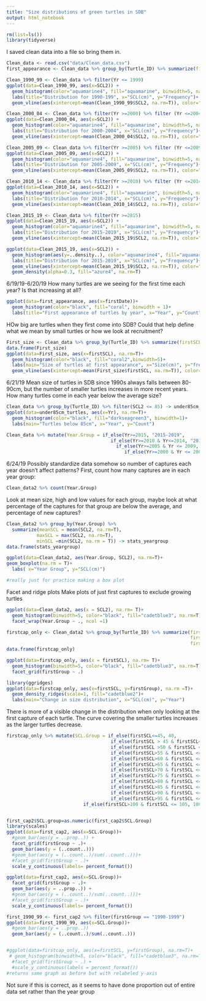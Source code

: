 ```yaml
---
title: "Size distributions of green turtles in SDB"
output: html_notebook
---
```


```r
rm(list=ls())
library(tidyverse)

```


I saved clean data into a file so bring them in.

```r
Clean_data <- read.csv("data/Clean_data.csv")
first_appearance <- Clean_data %>% group_by(Turtle_ID) %>% summarize(firstDate=first(Yr))

Clean_1990_99 <- Clean_data %>% filter(Yr <= 1999)
ggplot(data=Clean_1990_99, aes(x=SCL2)) +
  geom_histogram(color="aquamarine4", fill="aquamarine", binwidth=5, na.rm=T)+
  labs(title="Distribution for 1990-199", x="SCL(cm)", y="Frequency")+
  geom_vline(aes(xintercept=mean(Clean_1990_99$SCL2, na.rm=T)), color="coral1", linetype="dashed", size=1, na.rm=T)

```
```r
Clean_2000_04 <- Clean_data %>% filter(Yr >=2000) %>% filter (Yr <=2004)
ggplot(data=Clean_2000_04, aes(x=SCL2)) +
  geom_histogram(color="aquamarine4", fill="aquamarine", binwidth=5, na.rm=T)+
  labs(title="Distribution for 2000-2004", x="SCL(cm)", y="Frequency")+
  geom_vline(aes(xintercept=mean(Clean_2000_04$SCL2, na.rm=T)), color="coral1", linetype="dashed", size=1, na.rm=T)

```

```r
Clean_2005_09 <- Clean_data %>% filter(Yr >=2005) %>% filter (Yr <=2009)
ggplot(data=Clean_2005_09, aes(x=SCL2)) +
  geom_histogram(color="aquamarine4", fill="aquamarine", binwidth=5, na.rm=T)+
  labs(title="Distribution for 2005-2009", x="SCL(cm)", y="Frequency")+
  geom_vline(aes(xintercept=mean(Clean_2005_09$SCL2, na.rm=T)), color="coral1", linetype="dashed", size=1, na.rm=T)


```

```r
Clean_2010_14 <- Clean_data %>% filter(Yr >=2010) %>% filter (Yr <=2014)
ggplot(data=Clean_2010_14, aes(x=SCL2)) +
  geom_histogram(color="aquamarine4", fill="aquamarine", binwidth=5, na.rm=T)+
  labs(title="Distribution for 2010-2014", x="SCL(cm)", y="Frequency")+
  geom_vline(aes(xintercept=mean(Clean_2010_14$SCL2, na.rm=T)), color="coral1", linetype="dashed", size=1, na.rm=T)


```
```r
Clean_2015_19 <- Clean_data %>% filter(Yr >=2015) 
ggplot(data=Clean_2015_19, aes(x=SCL2)) +
  geom_histogram(color="aquamarine4", fill="aquamarine", binwidth=5, na.rm=T)+
  labs(title="Distribution for 2015-2019", x="SCL(cm)", y="Frequency")+
  geom_vline(aes(xintercept=mean(Clean_2015_19$SCL2, na.rm=T)), color="coral1", linetype="dashed", size=1, na.rm=T)

```
```r
ggplot(data=Clean_2015_19, aes(x=SCL2)) +
  geom_histogram(aes(y=..density..), color="aquamarine4", fill="aquamarine", binwidth=5, na.rm=T)+
  labs(title="Distribution for 2015-2019", x="SCL(cm)", y="Frequency")+
  geom_vline(aes(xintercept=mean(Clean_2015_19$SCL2, na.rm=T)), color="coral1", linetype="dashed", size=1, na.rm=T)+
  geom_density(alpha=0.3, fill="azure4", na.rm=T)

```
6/19/19-6/20/19
How many turtles are we seeing for the first time each year? Is that increasing at all?
```r
ggplot(data=first_appearance, aes(x=firstDate))+
  geom_histogram(color="black", fill="coral", binwidth = 1)+
  labs(title="First appearance of turtles by year", x="Year", y="Count")
```
HOw big are turtles when they first come into SDB? Could that help define what we mean by small turtles or how we look at recruitment?
```r
First_size <- Clean_data %>% group_by(Turtle_ID) %>% summarize(firstSCL=first(SCL2), firstCapture=first(Capture_Date), firstYear=first(Yr))
data.frame(First_size)
ggplot(data=First_size, aes(x=firstSCL), na.rm=T)+
  geom_histogram(color="black", fill="coral2",binwidth=5)+
  labs(main="Size of turtles at first appearance", x="Size(cm)", y="frequency")+
  geom_vline(aes(xintercept=mean(First_size$firstSCL, na.rm=T)), color="blue", linetype="dashed", size=1, na.rm=T)
```
6/21/19
Mean size of turtles in SDB since 1990s always falls between 80-90cm, but the number of smaller turtles increases in more recent years. How many turtles come in each year below the average size?
```r
Clean_data %>% group_by(Turtle_ID) %>% filter(SCL2 <= 85) -> under85cm_turtles
ggplot(data=under85cm_turtles, aes(x=Yr), na.rm=T)+
  geom_histogram(color="black", fill="darkseagreen3", binwidth=1)+
  labs(main="Turtles below 85cm", x="Year", y="Count")
```
```r

Clean_data %>% mutate(Year.Group = if_else(Yr>=2015, "2015-2019",
                                      if_else(Yr>=2010 & Yr<=2014, "2010-2014",
                                        if_else(Yr>=2005 & Yr <= 2009, "2005-2009",
                                           if_else(Yr>=2000 & Yr <= 2004, "2000-2004", "1990-1999"))))) -> Clean_data2

```
6/24/19
Possibly standardize data somehow so number of captures each year doesn't affect patterns?
First, count how many captures are in each year group:
```r
Clean_data2 %>% count(Year.Group)
```
Look at mean size, high and low values for each group, maybe look at what percentage of the captures for that group are below the average, and percentage of new captures?
```r
Clean_data2 %>% group_by(Year.Group) %>% 
  summarize(meanSCL = mean(SCL2, na.rm=T), 
           maxSCL = max(SCL2, na.rm=T),
           minSCL =min(SCL2, na.rm = T)) -> stats_yeargroup
data.frame(stats_yeargroup)
```
```r
ggplot(data=Clean_data2, aes(Year.Group, SCL2), na.rm=T)+
geom_boxplot(na.rm = T)+
  labs( x="Year Group", y="SCL(cm)")

#really just for practice making a box plot
```
Facet and ridge plots
Make plots of just first captures to exclude growing turtles
```r
ggplot(data=Clean_data2, aes(x = SCL2), na.rm= T)+
  geom_histogram(binwidth=5, color="black", fill="cadetblue3", na.rm=T)+
  facet_wrap(Year.Group ~ ., ncol =1)
```
```r
firstcap_only <- Clean_data2 %>% group_by(Turtle_ID) %>% summarize(firstCap = first(Capture_Date),
                                                                   firstGroup = first(Year.Group),
                                                                   firstSCL = first(SCL2))
data.frame(firstcap_only)

ggplot(data=firstcap_only, aes(x = firstSCL), na.rm= T)+
  geom_histogram(binwidth=5, color="black", fill="cadetblue3", na.rm=T)+
  facet_grid(firstGroup ~ .)
```

```r
library(ggridges)
ggplot(data=firstcap_only, aes(x=firstSCL, y=firstGroup), na.rm =T)+
  geom_density_ridges(scale=1, fill="cadetblue2")+
  labs(main="Change in size distribution", x="SCL(cm)", y="Year")
```
There is more of a visible change in the distribution when only looking at the first capture of each turtle. The curve covering the smaller turtles increases as the larger turtles decrease.
```r
firstcap_only %>% mutate(SCL.Group = if_else(firstSCL<=45, 40,
                                      if_else(firstSCL > 45 & firstSCL<=50, 45,
                                      if_else(firstSCL >50 & firstSCL <= 55, 50,
                                      if_else(firstSCL>55 & firstSCL <= 60, 55, 
                                      if_else(firstSCL>60 & firstSCL <= 65, 60,
                                      if_else(firstSCL>65 & firstSCL <= 70, 65,
                                      if_else(firstSCL>70 & firstSCL <= 75, 70,
                                      if_else(firstSCL>75 & firstSCL <= 80, 75,
                                      if_else(firstSCL>80 & firstSCL <= 85, 80,
                                      if_else(firstSCL>85 & firstSCL <= 90, 85,
                                      if_else(firstSCL>90 & firstSCL <= 95, 90,
                                      if_else(firstSCL>95 & firstSCL <= 100, 95,
                            if_else(firstSCL>100 & firstSCL <= 105, 100, 105)))))))))))))) -> first_cap2


first_cap2$SCL.group=as.numeric(first_cap2$SCL.Group)
library(scales)
ggplot(data=first_cap2, aes(x=SCL.Group))+
  #geom_bar(aes(y = ..prop..)) + 
  facet_grid(firstGroup ~ .)+
  geom_bar(aes(y = (..count..)))
  #geom_bar(aes(y = (..count..)/sum(..count..)))+
  #facet_grid(firstGroup ~ .)+
  scale_y_continuous(labels= percent_format())

ggplot(data=first_cap2, aes(x=SCL.Group))+
  facet_grid(firstGroup ~ .)+
  geom_bar(aes(y = ..prop..)) + 
  #geom_bar(aes(y = (..count..)/sum(..count..)))+
  #facet_grid(firstGroup ~ .)+
  scale_y_continuous(labels= percent_format())

first_1990_99 <- first_cap2 %>% filter(firstGroup == "1990-1999")
ggplot(data=first_1990_99, aes(x=SCL.Group))+
  #geom_bar(aes(y = ..prop..))
  geom_bar(aes(y = (..count..)/sum(..count..)))


#ggplot(data=firstcap_only, aes(x=firstSCL, y=firstGroup), na.rm=T)+
 # geom_histogram(binwidth=5, color="black", fill="cadetblue3", na.rm=T, aes(y=..density..))+
  #facet_grid(firstGroup ~ .) +
  #scale_y_continuous(labels = percent_format())
#returns same graph as before but with relabeled y-axis
```
Not sure if this is correct, as it seems to have done proportion out of entire data set rather than the year group
